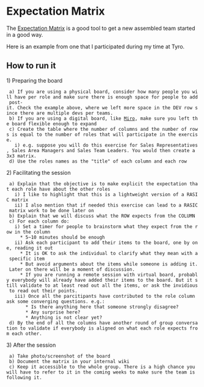 = Expectation Matrix =

The [[https://www.funretrospectives.com/role-expectations-matrix/|Expectation Matrix]] is a good tool to get a new assembled team started in a good way.

{{file:images/expecationmatrix.png|expectation matrix|class="img-fluid"}}

Here is an example from one that I participated during my time at Tyro.

{{file:images/emexample.jpg|Expecation Matrix Example|class="img-fluid"}}

== How to run it ==

1) Preparing the board
  a) If you are using a physical board, consider how many people you will have per role and make sure there is enough space for people to add post-it. Check the example above, where we left more space in the DEV row since there are multiple devs per teams.
  b) If you are using a digital board, like [[https://miro.com/|Miro]], make sure you left the board flexible enough to expand
  c) Create the table where the number of columns and the number of rows is equal to the number of roles that will participate in the exercise.
    i) e.g. suppose you will do this exercise for Sales Representatives, Sales Area Managers and Sales Team Leaders. You would then create a 3x3 matrix.
  d) Use the roles names as the "title" of each column and each row
2) Facilitating the session
  a) Explain that the objective is to make explicit the expectation that each role have about the other roles
    i) I like to highlight that this is a lightweight version of a RASIC matrix
    ii) I also mention that if needed this exercise can lead to a RASIC matrix work to be done later on
  b) Explain that we will discuss what the ROW expects from the COLUMN
  c) For each column do:
    i) Set a timer for people to brainstorm what they expect from the row in the column
      * 5~10 minutes should be enough
    ii) Ask each participant to add their items to the board, one by one, reading it out
      * It is OK to ask the individual to clarify what they mean with a specific item
      * But avoid arguments about the items while someone is adding it. Later on there will be a moment of discussion.
      * If you are running a remote session with virtual board, probably everybody will already have added their items to the board. But it still validate to at least read out all the items, or ask the invidious to read out their points.
    iii) Once all the parcitipants have contributed to the role column ask some converging questions. e.g.:
        * Is there anything here that someone strongly disagree?
        * Any surprise here? 
        * Anything is not clear yet?
  d) By the end of all the columns have another round of group conversation to validate if everybody is aligned on what each role expects from each other.
3) After the session
  a) Take photo/screenshot of the board
  b) Document the matrix in your internal wiki
  c) Keep it accessible to the whole group. There is a high chance you will have to refer to it in the coming weeks to make sure the team is following it.
